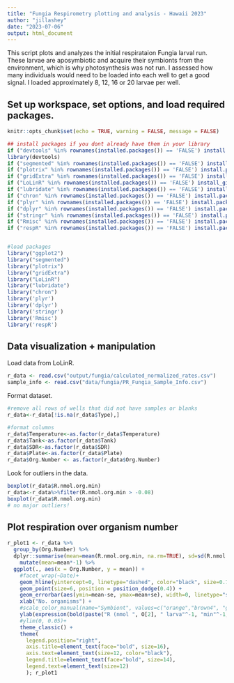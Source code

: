 ```yaml
---
title: "Fungia Respirometry plotting and analysis - Hawaii 2023"
author: "jillashey"
date: "2023-07-06"
output: html_document
---
```


This script plots and analyzes the initial respirataion Fungia larval run. These larvae are aposymbiotic and acquire their symbionts from the environment, which is why photosynthesis was not run. I assessed how many individuals would need to be loaded into each well to get a good signal. I loaded approximately 8, 12, 16 or 20 larvae per well. 

## Set up workspace, set options, and load required packages.    
```r
knitr::opts_chunk$set(echo = TRUE, warning = FALSE, message = FALSE)
```

```r
## install packages if you dont already have them in your library
if ("devtools" %in% rownames(installed.packages()) == 'FALSE') install.packages('devtools') 
library(devtools)
if ("segmented" %in% rownames(installed.packages()) == 'FALSE') install.packages('segmented') 
if ("plotrix" %in% rownames(installed.packages()) == 'FALSE') install.packages('plotrix') 
if ("gridExtra" %in% rownames(installed.packages()) == 'FALSE') install.packages('gridExtra') 
if ("LoLinR" %in% rownames(installed.packages()) == 'FALSE') install_github('colin-olito/LoLinR') 
if ("lubridate" %in% rownames(installed.packages()) == 'FALSE') install.packages('lubridate') 
if ("chron" %in% rownames(installed.packages()) == 'FALSE') install.packages('chron') 
if ("plyr" %in% rownames(installed.packages()) == 'FALSE') install.packages('plyr') 
if ("dplyr" %in% rownames(installed.packages()) == 'FALSE') install.packages('dplyr') 
if ("stringr" %in% rownames(installed.packages()) == 'FALSE') install.packages('stringr') 
if ("Rmisc" %in% rownames(installed.packages()) == 'FALSE') install.packages('Rmisc') 
if ("respR" %in% rownames(installed.packages()) == 'FALSE') install.packages('respR') 


#load packages
library("ggplot2")
library("segmented")
library("plotrix")
library("gridExtra")
library("LoLinR")
library("lubridate")
library("chron")
library('plyr')
library('dplyr')
library('stringr')
library('Rmisc')
library('respR')
```

## Data visualization + manipulation

Load data from LoLinR.

```r
r_data <- read.csv("output/fungia/calculated_normalized_rates.csv")
sample_info <- read.csv("data/fungia/PR_Fungia_Sample_Info.csv")
```

Format dataset.

```r
#remove all rows of wells that did not have samples or blanks
r_data<-r_data[!is.na(r_data$Type),]

#format columns
r_data$Temperature<-as.factor(r_data$Temperature)
r_data$Tank<-as.factor(r_data$Tank)
r_data$SDR<-as.factor(r_data$SDR)
r_data$Plate<-as.factor(r_data$Plate)
r_data$Org.Number <- as.factor(r_data$Org.Number)
```

Look for outliers in the data.

```r
boxplot(r_data$R.nmol.org.min)
r_data<-r_data%>%filter(R.nmol.org.min > -0.08)
boxplot(r_data$R.nmol.org.min)
# no major outliers!
```

## Plot respiration over organism number 

```r
r_plot1 <- r_data %>%
  group_by(Org.Number) %>%
  dplyr::summarise(mean=mean(R.nmol.org.min, na.rm=TRUE), sd=sd(R.nmol.org.min, na.rm=TRUE), N=length(R.nmol.org.min), se=sd/sqrt(N)) %>%
    mutate(mean=mean*-1) %>%
  ggplot(., aes(x = Org.Number, y = mean)) +
    #facet_wrap(~Date)+
    geom_hline(yintercept=0, linetype="dashed", color="black", size=0.75)+
    geom_point(size=6, position = position_dodge(0.4)) + 
    geom_errorbar(aes(ymin=mean-se, ymax=mean+se), width=0, linetype="solid", position=position_dodge(0.4), size=0.8, color="black")+
    xlab("No. organisms") + 
    #scale_color_manual(name="Symbiont", values=c("orange","brown4", "gray"))+
    ylab(expression(bold(paste("R (nmol ", O[2], " larva"^-1, "min"^-1, ")")))) +
    #ylim(0, 0.05)+
    theme_classic() + 
    theme(
      legend.position="right",
      axis.title=element_text(face="bold", size=16),
      axis.text=element_text(size=12, color="black"), 
      legend.title=element_text(face="bold", size=14), 
      legend.text=element_text(size=12)
      ); r_plot1
```








